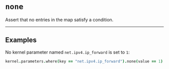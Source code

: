 # `none`

Assert that no entries in the map satisfy a condition.

---

## Examples

No kernel parameter named `net.ipv4.ip_forward` is set to `1`:

```coffee
kernel.parameters.where(key == "net.ipv4.ip_forward").none(value == 1)
```
